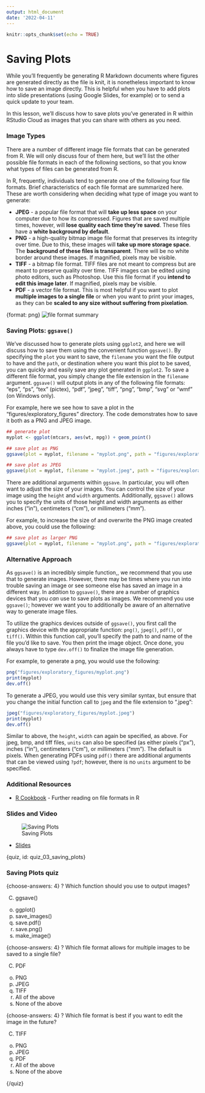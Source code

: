 ```yaml
---
output: html_document
date: '2022-04-11'
---
```


```r
knitr::opts_chunk$set(echo = TRUE)
```

# Saving Plots

While you'll frequently be generating R Markdown documents where figures are generated directly as the file is knit, it is nonetheless important to know how to save an image directly. This is helpful when you have to add plots into slide presentations (using Google Slides, for example) or to send a quick update to your team.

In this lesson, we'll discuss how to save plots you've generated in R within RStudio Cloud as images that you can share with others as you need.

### Image Types

There are a number of different image file formats that can be generated from R.  We will only discuss four of them here, but we'll list the other possible file formats in each of the following sections, so that you know what types of files can be generated from R.

In R, frequently, individuals tend to generate one of the following four file formats. Brief characteristics of each file format are summarized here. These are worth considering when deciding what type of image you want to generate:

* __JPEG__ - a popular file format that will **take up less space** on your computer due to how its compressed. Figures that are saved multiple times, however, will **lose quality each time they're saved**. These files have a **white background by default**.
* __PNG__ - a high-quality bitmap image file format that preserves its integrity over time. Due to this, these images will **take up more storage space**. The **background of these files is transparent**. There will be no white border around these images.  If magnified, pixels may be visible.
* __TIFF__ - a bitmap file format. TIFF files are not meant to compress but are meant to preserve quality over time. TIFF images can be edited using photo editors, such as Photoshop. Use this file format if you **intend to edit this image later**. If magnified, pixels may be visible.
* __PDF__ - a vector file format. This is most helpful if you want to plot **multiple images to a single file** or when you want to print your images, as they can be **scaled to any size without suffering from pixelation**.

{format: png}
![file format summary](https://docs.google.com/presentation/d/1O_10dR6Nb273S0bF-Xv3VCCHweagVzRJVv7HI1NPMBs/export/png?id=1O_10dR6Nb273S0bF-Xv3VCCHweagVzRJVv7HI1NPMBs&pageid=g3c02ec7cbb_0_0)

### Saving Plots: `ggsave()`

We've discussed how to generate plots using `ggplot2`, and here we will discuss how to save them using the convenient function `ggsave()`. By specifying the `plot` you want to save, the `filename` you want the file output to have and the `path`, or destination where you want this plot to be saved, you can quickly and easily save any plot generated in `ggplot2`. To save a different file format, you simply change the file extension in the `filename` argument. `ggsave()` will output plots in any of the following file formats: "eps", "ps", "tex" (pictex), "pdf", "jpeg", "tiff", "png", "bmp", "svg" or "wmf" (on Windows only).

For example, here we see how to save a plot in the "figures/exploratory_figures" directory. The code demonstrates how to save it both as a PNG and JPEG image.

```r
## generate plot
myplot <- ggplot(mtcars, aes(wt, mpg)) + geom_point()

## save plot as PNG
ggsave(plot = myplot, filename = "myplot.png", path = "figures/exploratory_figures")

## save plot as JPEG
ggsave(plot = myplot, filename = "myplot.jpeg", path = "figures/exploratory_figures")
```

There are additional arguments within `ggsave`. In particular, you will often want to adjust the size of your images. You can control the size of your image using the `height` and `width` arguments. Additionally, `ggsave()` allows you to specify the units of those height and width arguments as either inches ("in"), centimeters ("cm"), or millimeters ("mm").

For example, to increase the size of and overwrite the PNG image created above, you could use the following:

```r
## save plot as larger PNG
ggsave(plot = myplot, filename = "myplot.png", path = "figures/exploratory_figures", height = 9, width = 9, unit = c("in"))
```

### Alternative Approach

As `ggsave()` is an incredibly simple function,, we recommend that you use that to generate images. However, there may be times where you run into trouble saving an image or see someone else has saved an image in a different way. In addition to `ggsave()`, there are a number of graphics devices that you *can* use to save plots as images. We recommend you use `ggsave()`; however we want you to additionally be aware of an alternative way to generate image files.  

To utilize the graphics devices outside of `ggsave()`, you first call the graphics device with the appropriate function: `png()`, `jpeg()`, `pdf()`, or `tiff()`. Within this function call, you'll specify the path to and name of the file you'd like to save. You then print the image object. Once done, you always have to type `dev.off()` to finalize the image file generation.

For example, to generate a png, you would use the following:

```r
png("figures/exploratory_figures/myplot.png")
print(myplot)
dev.off()
```

To generate a JPEG, you would use this very similar syntax, but ensure that you change the initial function call to `jpeg` and the file extension to ".jpeg":

```r
jpeg("figures/exploratory_figures/myplot.jpeg")
print(myplot)
dev.off()
```

Similar to above, the `height`, `width` can again be specified, as above. For jpeg, bmp, and tiff files, `units` can also be specified (as either pixels ("px"), inches ("in"), centimeters ("cm"), or millimeters ("mm"). The default is pixels. When generating PDFs using `pdf()` there are additional arguments that can be viewed using `?pdf`; however, there is no `units` argument to be specified.

### Additional Resources

* [R Cookbook](http://www.cookbook-r.com/Graphs/Output_to_a_file/)  - Further reading on file formats in R

### Slides and Video

![Saving Plots](https://youtu.be/1z3m_9ZXp0M)

  * [Slides](https://docs.google.com/presentation/d/1O_10dR6Nb273S0bF-Xv3VCCHweagVzRJVv7HI1NPMBs/edit?usp=sharing)


{quiz, id: quiz_03_saving_plots}

### Saving Plots quiz

{choose-answers: 4}
? Which function should you use to output images?

C) ggsave()
o) ggplot()
o) save_images()
o) save.pdf()
o) save.png()
o) make_image()

{choose-answers: 4}
? Which file format allows for multiple images to be saved to a single file?

C) PDF
o) PNG
o) JPEG
o) TIFF
o) All of the above
o) None of the above

{choose-answers: 4}
? Which file format is best if you want to edit the image in the future?

C) TIFF
o) PNG
o) JPEG
o) PDF
o) All of the above
o) None of the above

{/quiz}
